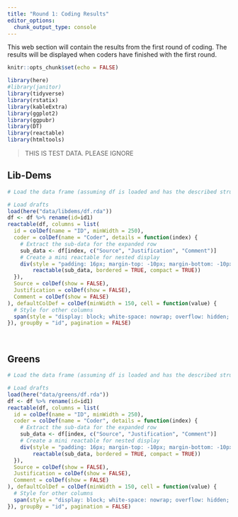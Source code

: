 ```yaml
---
title: "Round 1: Coding Results"
editor_options: 
  chunk_output_type: console
---
```


This web section will contain the results from the first round of coding. The results will be displayed when coders have finished with the first round.


```r
knitr::opts_chunk$set(echo = FALSE)
```

```r
library(here)
#library(janitor)
library(tidyverse)
library(rstatix)
library(kableExtra)
library(ggplot2)
library(ggpubr)
library(DT)
library(reactable)
library(htmltools)

```

> THIS IS TEST DATA. PLEASE IGNORE

## Lib-Dems

```r
# Load the data frame (assuming df is loaded and has the described structure)

# Load drafts
load(here("data/libdems/df.rda"))
df <- df %>% rename(id=id1)
reactable(df, columns = list(
  id = colDef(name = "ID", minWidth = 250),
  coder = colDef(name = "Coder", details = function(index) {
    # Extract the sub-data for the expanded row
    sub_data <- df[index, c("Source", "Justification", "Comment")]
    # Create a mini reactable for nested display
    div(style = "padding: 16px; margin-top: -10px; margin-bottom: -10px;",
        reactable(sub_data, bordered = TRUE, compact = TRUE))
  }),
  Source = colDef(show = FALSE),
  Justification = colDef(show = FALSE),
  Comment = colDef(show = FALSE)
), defaultColDef = colDef(minWidth = 150, cell = function(value) {
  # Style for other columns
  span(style = "display: block; white-space: nowrap; overflow: hidden; text-overflow: ellipsis;", value)
}), groupBy = "id", pagination = FALSE)

```


<br>

## Greens

```r
# Load the data frame (assuming df is loaded and has the described structure)

# Load drafts
load(here("data/greens/df.rda"))
df <- df %>% rename(id=id1)
reactable(df, columns = list(
  id = colDef(name = "ID", minWidth = 250),
  coder = colDef(name = "Coder", details = function(index) {
    # Extract the sub-data for the expanded row
    sub_data <- df[index, c("Source", "Justification", "Comment")]
    # Create a mini reactable for nested display
    div(style = "padding: 16px; margin-top: -10px; margin-bottom: -10px;",
        reactable(sub_data, bordered = TRUE, compact = TRUE))
  }),
  Source = colDef(show = FALSE),
  Justification = colDef(show = FALSE),
  Comment = colDef(show = FALSE)
), defaultColDef = colDef(minWidth = 150, cell = function(value) {
  # Style for other columns
  span(style = "display: block; white-space: nowrap; overflow: hidden; text-overflow: ellipsis;", value)
}), groupBy = "id", pagination = FALSE)

```


<br>



